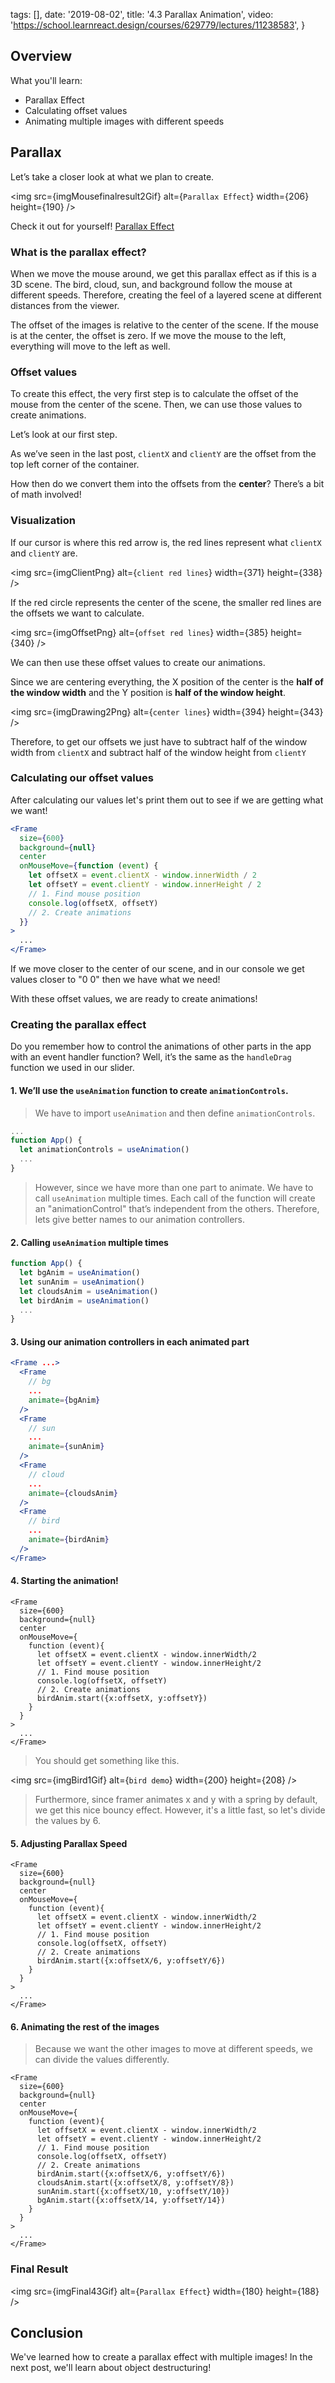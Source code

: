
  tags: [],
  date: '2019-08-02',
  title: '4.3 Parallax Animation',
  video: 'https://school.learnreact.design/courses/629779/lectures/11238583',
}


## Overview

What you'll learn:

- Parallax Effect
- Calculating offset values
- Animating multiple images with different speeds

## Parallax

Let’s take a closer look at what we plan to create.

<img
  src={imgMousefinalresult2Gif}
  alt={`Parallax Effect`}
  width={206}
  height={190}
/>

Check it out for yourself! [Parallax Effect](https://pt866.codesandbox.io/)

### What is the parallax effect?

When we move the mouse around, we get this parallax effect as if this is a 3D scene. The bird, cloud, sun, and background follow the mouse at different speeds. Therefore, creating the feel of a layered scene at different distances from the viewer.

The offset of the images is relative to the center of the scene. If the mouse is at the center, the offset is zero. If we move the mouse to the left, everything will move to the left as well.

### Offset values

To create this effect, the very first step is to calculate the offset of the mouse from the center of the scene. Then, we can use those values to create animations.

Let’s look at our first step.

As we’ve seen in the last post, `clientX` and `clientY` are the offset from the top left corner of the container.

How then do we convert them into the offsets from the **center**? There’s a bit of math involved!

### Visualization

If our cursor is where this red arrow is, the red lines represent what `clientX` and `clientY` are.

<img src={imgClientPng} alt={`client red lines`} width={371} height={338} />

If the red circle represents the center of the scene, the smaller red lines are the offsets we want to calculate.

<img src={imgOffsetPng} alt={`offset red lines`} width={385} height={340} />

We can then use these offset values to create our animations.

Since we are centering everything, the X position of the center is the **half of the window width** and the Y position is **half of the window height**.

<img src={imgDrawing2Png} alt={`center lines`} width={394} height={343} />

Therefore, to get our offsets we just have to subtract half of the window width from `clientX` and subtract half of the window height from `clientY`

### Calculating our offset values

After calculating our values let's print them out to see if we are getting what we want!

```jsx
<Frame
  size={600}
  background={null}
  center
  onMouseMove={function (event) {
    let offsetX = event.clientX - window.innerWidth / 2
    let offsetY = event.clientY - window.innerHeight / 2
    // 1. Find mouse position
    console.log(offsetX, offsetY)
    // 2. Create animations
  }}
>
  ...
</Frame>
```

If we move closer to the center of our scene, and in our console we get values closer to "0 0" then we have what we need!

With these offset values, we are ready to create animations!

### Creating the parallax effect

Do you remember how to control the animations of other parts in the app with an event handler function? Well, it’s the same as the `handleDrag` function we used in our slider.

#### 1. We’ll use the `useAnimation` function to create `animationControls`.

> We have to import `useAnimation` and then define `animationControls`.

```jsx
...
function App() {
  let animationControls = useAnimation()
  ...
}
```

> However, since we have more than one part to animate. We have to call `useAnimation` multiple times. Each call of the function will create an "animationControl" that’s independent from the others. Therefore, lets give better names to our animation controllers.

#### 2. Calling `useAnimation` multiple times

```jsx
function App() {
  let bgAnim = useAnimation()
  let sunAnim = useAnimation()
  let cloudsAnim = useAnimation()
  let birdAnim = useAnimation()
  ...
}
```

#### 3. Using our animation controllers in each animated part

```jsx
<Frame ...>
  <Frame
    // bg
    ...
    animate={bgAnim}
  />
  <Frame
    // sun
    ...
    animate={sunAnim}
  />
  <Frame
    // cloud
    ...
    animate={cloudsAnim}
  />
  <Frame
    // bird
    ...
    animate={birdAnim}
  />
</Frame>
```

#### 4. Starting the animation!

```jsx{12}
<Frame
  size={600}
  background={null}
  center
  onMouseMove={
    function (event){
      let offsetX = event.clientX - window.innerWidth/2
      let offsetY = event.clientY - window.innerHeight/2
      // 1. Find mouse position
      console.log(offsetX, offsetY)
      // 2. Create animations
      birdAnim.start({x:offsetX, y:offsetY})
    }
  }
>
  ...
</Frame>
```

> You should get something like this.

<img src={imgBird1Gif} alt={`bird demo`} width={200} height={208} />

> Furthermore, since framer animates x and y with a spring by default, we get this nice bouncy effect. However, it's a little fast, so let's divide the values by 6.

#### 5. Adjusting Parallax Speed

```jsx{12}
<Frame
  size={600}
  background={null}
  center
  onMouseMove={
    function (event){
      let offsetX = event.clientX - window.innerWidth/2
      let offsetY = event.clientY - window.innerHeight/2
      // 1. Find mouse position
      console.log(offsetX, offsetY)
      // 2. Create animations
      birdAnim.start({x:offsetX/6, y:offsetY/6})
    }
  }
>
  ...
</Frame>
```

#### 6. Animating the rest of the images

> Because we want the other images to move at different speeds, we can divide the values differently.

```jsx{13-15}
<Frame
  size={600}
  background={null}
  center
  onMouseMove={
    function (event){
      let offsetX = event.clientX - window.innerWidth/2
      let offsetY = event.clientY - window.innerHeight/2
      // 1. Find mouse position
      console.log(offsetX, offsetY)
      // 2. Create animations
      birdAnim.start({x:offsetX/6, y:offsetY/6})
      cloudsAnim.start({x:offsetX/8, y:offsetY/8})
      sunAnim.start({x:offsetX/10, y:offsetY/10})
      bgAnim.start({x:offsetX/14, y:offsetY/14})
    }
  }
>
  ...
</Frame>
```

### Final Result

<img src={imgFinal43Gif} alt={`Parallax Effect`} width={180} height={188} />

## Conclusion

We've learned how to create a parallax effect with multiple images! In the next post, we'll learn about object destructuring!
